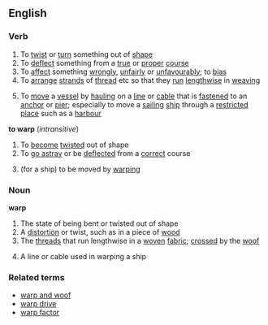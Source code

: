 ==English==
===Verb===
{{en-infl-reg-consonant|warp||}}
#To [[twist]] or [[turn]] something out of [[shape]]
#To [[deflect]] something from a [[true]] or [[proper]] [[course]]
#To [[affect]] something [[wrongly]], [[unfairly]] or [[unfavourably]]; to [[bias]]
#To [[arrange]] [[strand]]s of [[thread]] etc so that they [[run]] [[lengthwise]] in [[weaving]]
#{{nautical}} To [[move]] a [[vessel]] by [[hauling]] on a [[line]] or [[cable]] that is [[fastened]] to an [[anchor]] or [[pier]]; especially to move a [[sailing]] [[ship]] through a [[restricted]] [[place]] such as a [[harbour]]
'''to warp'''  (''intransitive'')
#To [[become]] [[twisted]] out of shape
#To [[go astray]] or be [[deflected]] from a [[correct]] course
#{{nautical}} (for a ship) to be moved by [[warping]]

===Noun===
'''warp'''
#The state of being bent or twisted out of shape
#A [[distortion]] or twist, such as in a piece of [[wood]]
#The [[thread]]s that run lengthwise in a [[woven]] [[fabric]]; [[crossed]] by the [[woof]]
#{{nautical}} A line or cable used in warping a ship
===Related terms===
*[[warp and woof]]
*[[warp drive]]
*[[warp factor]]